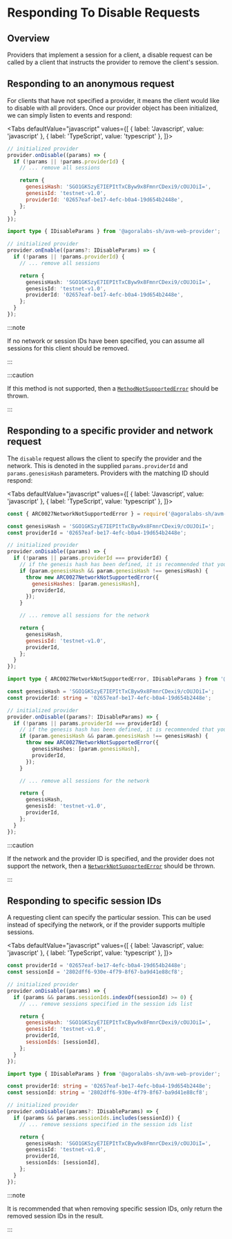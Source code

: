 
# Responding To Disable Requests

<TOCInline
  maxHeadingLevel={4}
  toc={toc}
/>

## Overview

Providers that implement a session for a client, a disable request can be called by a client that instructs the provider to remove the client's session.

## Responding to an anonymous request

For clients that have not specified a provider, it means the client would like to disable with all providers. Once our provider object has been initialized, we can simply listen to events and respond:

<Tabs
  defaultValue="javascript"
  values={[
    { label: 'Javascript', value: 'javascript' },
    { label: 'TypeScript', value: 'typescript' },
  ]}>
  <TabItem value="javascript">

```js
// initialized provider
provider.onDisable((params) => {
  if (!params || !params.providerId) {
    // ... remove all sessions

    return {
      genesisHash: 'SGO1GKSzyE7IEPItTxCByw9x8FmnrCDexi9/cOUJOiI=',
      genesisId: 'testnet-v1.0',
      providerId: '02657eaf-be17-4efc-b0a4-19d654b2448e',
    };
  }
});
```

  </TabItem>
  <TabItem value="typescript">

```typescript
import type { IDisableParams } from '@agoralabs-sh/avm-web-provider';

// initialized provider
provider.onEnable((params?: IDisableParams) => {
  if (!params || !params.providerId) {
    // ... remove all sessions

    return {
      genesisHash: 'SGO1GKSzyE7IEPItTxCByw9x8FmnrCDexi9/cOUJOiI=',
      genesisId: 'testnet-v1.0',
      providerId: '02657eaf-be17-4efc-b0a4-19d654b2448e',
    };
  }
});
```

  </TabItem>
</Tabs>

:::note

If no network or session IDs have been specified, you can assume all sessions for this client should be removed.

:::

:::caution

If this method is not supported, then a [`MethodNotSupportedError`](../../api-reference/errors#methodnotsupportederror) should be thrown.

:::

## Responding to a specific provider and network request

The `disable` request allows the client to specify the provider and the network. This is denoted in the supplied `params.providerId` and `params.genesisHash` parameters. Providers with the matching ID should respond:

<Tabs
  defaultValue="javascript"
  values={[
    { label: 'Javascript', value: 'javascript' },
    { label: 'TypeScript', value: 'typescript' },
  ]}>
  <TabItem value="javascript">

```js
const { ARC0027NetworkNotSupportedError } = require('@agoralabs-sh/avm-web-provider');

const genesisHash = 'SGO1GKSzyE7IEPItTxCByw9x8FmnrCDexi9/cOUJOiI=';
const providerId = '02657eaf-be17-4efc-b0a4-19d654b2448e';

// initialized provider
provider.onDisable((params) => {
  if (!params || params.providerId === providerId) {
    // if the genesis hash has been defined, it is recommended that you throw and error
    if (param.genesisHash && param.genesisHash !== genesisHash) {
      throw new ARC0027NetworkNotSupportedError({
        genesisHashes: [param.genesisHash],
        providerId,
      });
    }

    // ... remove all sessions for the network

    return {
      genesisHash,
      genesisId: 'testnet-v1.0',
      providerId,
    };
  }
});
```

  </TabItem>
  <TabItem value="typescript">

```typescript
import type { ARC0027NetworkNotSupportedError, IDisableParams } from '@agoralabs-sh/avm-web-provider';

const genesisHash = 'SGO1GKSzyE7IEPItTxCByw9x8FmnrCDexi9/cOUJOiI=';
const providerId: string = '02657eaf-be17-4efc-b0a4-19d654b2448e';

// initialized provider
provider.onDisable((params?: IDisableParams) => {
  if (!params || params.providerId === providerId) {
    // if the genesis hash has been defined, it is recommended that you throw and error
    if (param.genesisHash && param.genesisHash !== genesisHash) {
      throw new ARC0027NetworkNotSupportedError({
        genesisHashes: [param.genesisHash],
        providerId,
      });
    }

    // ... remove all sessions for the network

    return {
      genesisHash,
      genesisId: 'testnet-v1.0',
      providerId,
    };
  }
});
```

  </TabItem>
</Tabs>

:::caution

If the network and the provider ID is specified, and the provider does not support the network, then a [`NetworkNotSupportedError`](../../api-reference/errors#networknotsupportederror) should be thrown.

:::

## Responding to specific session IDs

A requesting client can specify the particular session. This can be used instead of specifying the network, or if the provider supports multiple sessions.

<Tabs
  defaultValue="javascript"
  values={[
    { label: 'Javascript', value: 'javascript' },
    { label: 'TypeScript', value: 'typescript' },
  ]}>
  <TabItem value="javascript">

```js
const providerId = '02657eaf-be17-4efc-b0a4-19d654b2448e';
const sessionId = '2802dff6-930e-4f79-8f67-ba9d41e88cf8';

// initialized provider
provider.onDisable((params) => {
  if (params && params.sessionIds.indexOf(sessionId) >= 0) {
    // ... remove sessions specified in the session ids list

    return {
      genesisHash: 'SGO1GKSzyE7IEPItTxCByw9x8FmnrCDexi9/cOUJOiI=',
      genesisId: 'testnet-v1.0',
      providerId,
      sessionIds: [sessionId],
    };
  }
});
```

  </TabItem>
  <TabItem value="typescript">

```typescript
import type { IDisableParams } from '@agoralabs-sh/avm-web-provider';

const providerId: string = '02657eaf-be17-4efc-b0a4-19d654b2448e';
const sessionId: string = '2802dff6-930e-4f79-8f67-ba9d41e88cf8';

// initialized provider
provider.onDisable((params?: IDisableParams) => {
  if (params && params.sessionIds.includes(sessionId)) {
    // ... remove sessions specified in the session ids list

    return {
      genesisHash: 'SGO1GKSzyE7IEPItTxCByw9x8FmnrCDexi9/cOUJOiI=',
      genesisId: 'testnet-v1.0',
      providerId,
      sessionIds: [sessionId],
    };
  }
});
```

  </TabItem>
</Tabs>

:::note

It is recommended that when removing specific session IDs, only return the removed session IDs in the result.

:::
